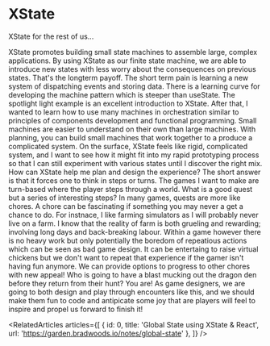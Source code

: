 
# XState

<Subtitle>XState for the rest of us...</Subtitle>

<Paragraph>
  XState promotes building small state machines to assemble large, complex applications. By using XState as our finite
  state machine, we are able to introduce new states with less worry about the consequences on previous states. That's
  the longterm payoff. The short term pain is learning a new system of dispatching events and storing data. There is a
  learning curve for developing the machine pattern which is steeper than useState. The spotlight light example is an
  excellent introduction to XState.
</Paragraph>

<Paragraph>
  After that, I wanted to learn how to use many machines in orchestration similar to principles of components
  development and functional programming. Small machines are easier to understand on their own than large machines. With
  planning, you can build small machines that work together to a produce a complicated system.
</Paragraph>

<Paragraph>
  On the surface, XState feels like rigid, complicated system, and I want to see how it might fit into my rapid
  prototyping process so that I can still experiment with various states until I discover the right mix. How can XState
  help me plan and design the experience? The short answer is that it forces one to think in steps or turns. The games I
  want to make are turn-based where the player steps through a world.
</Paragraph>

<Paragraph>
  What is a good quest but a series of interesting steps? In many games, quests are more like chores. A chore can be
  fascinating if something you may never a get a chance to do. For instnace, I like farming simulators as I will
  probably never live on a farm. I know that the reality of farm is both grueling and rewarding; involving long days and
  back-breaking labour. Within a game however there is no heavy work but only potentially the boredom of repeatious
  actions which can be seen as bad game design.
</Paragraph>

<Paragraph>
  It can be entertaing to raise virtual chickens but we don't want to repeat that experience if the gamer isn't having
  fun anymore. We can provide options to progress to other chores with new appeal! Who is going to have a blast mucking
  out the dragon den before they return from their hunt? You are! As game designers, we are going to both design and
  play through encounters like this, and we should make them fun to code and antipicate some joy that are players will
  feel to inspire and propel us forward to finish it!
</Paragraph>

<RelatedArticles
  articles={[
    { id: 0, title: 'Global State using XState & React', url: 'https://garden.bradwoods.io/notes/global-state' },
  ]}
/>
